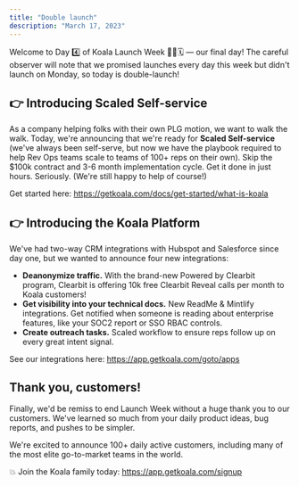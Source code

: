 ```yaml
---
title: "Double launch"
description: "March 17, 2023"
---
```


Welcome to Day 4️⃣ of Koala Launch Week 🐨🚀🗓️ — our final day! The careful observer will note that we promised launches every day this week but didn't launch on Monday, so today is double-launch!

## 👉 Introducing Scaled Self-service

As a company helping folks with their own PLG motion, we want to walk the walk. Today, we're announcing that we're ready for **Scaled Self-service** (we've always been self-serve, but now we have the playbook required to help Rev Ops teams scale to teams of 100+ reps on their own). Skip the $100k contract and 3-6 month implementation cycle. Get it done in just hours. Seriously. (We're still happy to help of course!)

Get started here: https://getkoala.com/docs/get-started/what-is-koala

## 👉 Introducing the Koala Platform

We've had two-way CRM integrations with Hubspot and Salesforce since day one, but we wanted to announce four new integrations:

- **Deanonymize traffic.** With the brand-new Powered by Clearbit program, Clearbit is offering 10k free Clearbit Reveal calls per month to Koala customers!
- **Get visibility into your technical docs.** New ReadMe & Mintlify integrations. Get notified when someone is reading about enterprise features, like your SOC2 report or SSO RBAC controls.
- **Create outreach tasks.** Scaled workflow to ensure reps follow up on every great intent signal.

See our integrations here: https://app.getkoala.com/goto/apps

## Thank you, customers!

Finally, we'd be remiss to end Launch Week without a huge thank you to our customers. We've learned so much from your daily product ideas, bug reports, and pushes to be simpler.

We're excited to announce 100+ daily active customers, including many of the most elite go-to-market teams in the world.

💥 Join the Koala family today: https://app.getkoala.com/signup
